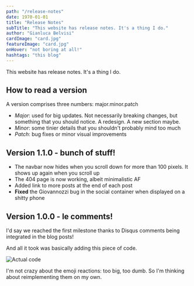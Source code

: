 ```yaml
---
path: "/release-notes"
date: 1970-01-01
title: "Release Notes"
subTitle: "This website has release notes. It's a thing I do."
author: "Gianluca Belvisi"
cardImage: "card.jpg"
featureImage: "card.jpg"
onHover: "not boring at all!"
hashtags: "this blog"
---
```

This website has release notes. It's a thing I do.

## How to read a version

A version comprises three numbers: major.minor.patch

* *Major*: used for big updates. Not necessarily breaking changes, but something that you should notice. A redesign. A new section maybe.
* *Minor*: some tinier details that you shouldn't probably mind too much
* *Patch*: bug fixes or minor visual improvements

## Version 1.1.0 - bunch of stuff!
* The navbar now hides when you scroll down for more than 100 pixels. It shows up again when you scroll up
* The 404 page is now working, albeit minimalistic AF
* Added link to more posts at the end of each post
* **Fixed** the Giovannozzi bug in the social container when displayed on a shitty phone


## Version 1.0.0 - le comments!

I'd say we reached the first milestone thanks to Disqus comments being integrated in the blog posts!

And all it took was basically adding this piece of code.

![Actual code](dscode.png)

I'm not crazy about the emoji reactions: too big, too dumb. So I'm thinking about reimplementing them on my own.